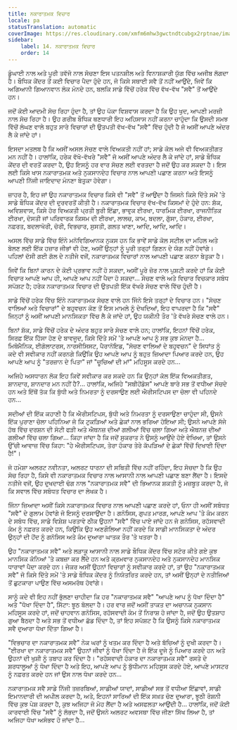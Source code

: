 ```yaml
---
title: ਨਕਾਰਾਤਮਕ ਵਿਚਾਰ
locale: pa
statusTranslation: automatic
coverImage: https://res.cloudinary.com/xmfm6mhw3gwctndtcubgx2rptnae/image/upload/v1740468922/small_cover_tratado_de_psicologia_revolucionaria_a4c0dca4e0.webp
sidebar:
    label: 14. ਨਕਾਰਾਤਮਕ ਵਿਚਾਰ
    order: 14
---
```

ਡੂੰਘਾਈ ਨਾਲ ਅਤੇ ਪੂਰੀ ਤਵੱਜੋ ਨਾਲ ਸੋਚਣਾ ਇਸ ਪਤਨਸ਼ੀਲ ਅਤੇ ਵਿਨਾਸ਼ਕਾਰੀ ਯੁੱਗ ਵਿੱਚ ਅਜੀਬ ਲੱਗਦਾ ਹੈ। ਬੌਧਿਕ ਕੇਂਦਰ ਤੋਂ ਕਈ ਵਿਚਾਰ ਪੈਦਾ ਹੁੰਦੇ ਹਨ, ਜੋ ਕਿਸੇ ਸਥਾਈ ਸਵੈ ਤੋਂ ਨਹੀਂ ਆਉਂਦੇ, ਜਿਵੇਂ ਕਿ ਅਗਿਆਨੀ ਗਿਆਨਵਾਨ ਲੋਕ ਮੰਨਦੇ ਹਨ, ਬਲਕਿ ਸਾਡੇ ਵਿੱਚੋਂ ਹਰੇਕ ਵਿੱਚ ਵੱਖ-ਵੱਖ "ਸਵੈ" ਤੋਂ ਆਉਂਦੇ ਹਨ।

ਜਦੋਂ ਕੋਈ ਆਦਮੀ ਸੋਚ ਰਿਹਾ ਹੁੰਦਾ ਹੈ, ਤਾਂ ਉਹ ਪੱਕਾ ਵਿਸ਼ਵਾਸ ਕਰਦਾ ਹੈ ਕਿ ਉਹ ਖੁਦ, ਆਪਣੀ ਮਰਜ਼ੀ ਨਾਲ ਸੋਚ ਰਿਹਾ ਹੈ। ਉਹ ਗਰੀਬ ਬੌਧਿਕ ਥਣਧਾਰੀ ਇਹ ਅਹਿਸਾਸ ਨਹੀਂ ਕਰਨਾ ਚਾਹੁੰਦਾ ਕਿ ਉਸਦੀ ਸਮਝ ਵਿੱਚੋਂ ਲੰਘਣ ਵਾਲੇ ਬਹੁਤ ਸਾਰੇ ਵਿਚਾਰਾਂ ਦੀ ਉਤਪਤੀ ਵੱਖ-ਵੱਖ "ਸਵੈ" ਵਿੱਚ ਹੁੰਦੀ ਹੈ ਜੋ ਅਸੀਂ ਆਪਣੇ ਅੰਦਰ ਲੈ ਕੇ ਜਾਂਦੇ ਹਾਂ।

ਇਸਦਾ ਮਤਲਬ ਹੈ ਕਿ ਅਸੀਂ ਅਸਲ ਸੋਚਣ ਵਾਲੇ ਵਿਅਕਤੀ ਨਹੀਂ ਹਾਂ; ਸਾਡੇ ਕੋਲ ਅਜੇ ਵੀ ਵਿਅਕਤੀਗਤ ਮਨ ਨਹੀਂ ਹੈ। ਹਾਲਾਂਕਿ, ਹਰੇਕ ਵੱਖੋ-ਵੱਖਰੇ "ਸਵੈ" ਜੋ ਅਸੀਂ ਆਪਣੇ ਅੰਦਰ ਲੈ ਕੇ ਜਾਂਦੇ ਹਾਂ, ਸਾਡੇ ਬੌਧਿਕ ਕੇਂਦਰ ਦੀ ਵਰਤੋਂ ਕਰਦਾ ਹੈ, ਉਹ ਇਸਨੂੰ ਹਰ ਵਾਰ ਸੋਚਣ ਲਈ ਵਰਤਦਾ ਹੈ ਜਦੋਂ ਉਹ ਕਰ ਸਕਦਾ ਹੈ। ਇਸ ਲਈ ਕਿਸੇ ਖਾਸ ਨਕਾਰਾਤਮਕ ਅਤੇ ਨੁਕਸਾਨਦੇਹ ਵਿਚਾਰ ਨਾਲ ਆਪਣੀ ਪਛਾਣ ਕਰਨਾ ਅਤੇ ਇਸਨੂੰ ਆਪਣੀ ਨਿੱਜੀ ਜਾਇਦਾਦ ਮੰਨਣਾ ਬੇਤੁਕਾ ਹੋਵੇਗਾ।

ਜ਼ਾਹਰ ਹੈ, ਇਹ ਜਾਂ ਉਹ ਨਕਾਰਾਤਮਕ ਵਿਚਾਰ ਕਿਸੇ ਵੀ "ਸਵੈ" ਤੋਂ ਆਉਂਦਾ ਹੈ ਜਿਸਨੇ ਕਿਸੇ ਦਿੱਤੇ ਸਮੇਂ 'ਤੇ ਸਾਡੇ ਬੌਧਿਕ ਕੇਂਦਰ ਦੀ ਦੁਰਵਰਤੋਂ ਕੀਤੀ ਹੈ। ਨਕਾਰਾਤਮਕ ਵਿਚਾਰ ਵੱਖ-ਵੱਖ ਕਿਸਮਾਂ ਦੇ ਹੁੰਦੇ ਹਨ: ਸ਼ੱਕ, ਅਵਿਸ਼ਵਾਸ, ਕਿਸੇ ਹੋਰ ਵਿਅਕਤੀ ਪ੍ਰਤੀ ਬੁਰੀ ਇੱਛਾ, ਭਾਵੁਕ ਈਰਖਾ, ਧਾਰਮਿਕ ਈਰਖਾ, ਰਾਜਨੀਤਿਕ ਈਰਖਾ, ਦੋਸਤੀ ਜਾਂ ਪਰਿਵਾਰਕ ਕਿਸਮ ਦੀ ਈਰਖਾ, ਲਾਲਚ, ਕਾਮ, ਬਦਲਾ, ਗੁੱਸਾ, ਹੰਕਾਰ, ਈਰਖਾ, ਨਫ਼ਰਤ, ਬਦਲਾਖੋਰੀ, ਚੋਰੀ, ਵਿਭਚਾਰ, ਸੁਸਤੀ, ਗਲਤ ਖਾਣਾ, ਆਦਿ, ਆਦਿ, ਆਦਿ।

ਅਸਲ ਵਿੱਚ ਸਾਡੇ ਵਿੱਚ ਇੰਨੇ ਮਨੋਵਿਗਿਆਨਕ ਨੁਕਸ ਹਨ ਕਿ ਭਾਵੇਂ ਸਾਡੇ ਕੋਲ ਸਟੀਲ ਦਾ ਮਹਿਲ ਅਤੇ ਬੋਲਣ ਲਈ ਇੱਕ ਹਜ਼ਾਰ ਜੀਭਾਂ ਵੀ ਹੋਣ, ਅਸੀਂ ਉਨ੍ਹਾਂ ਨੂੰ ਪੂਰੀ ਤਰ੍ਹਾਂ ਗਿਣਨ ਦੇ ਯੋਗ ਨਹੀਂ ਹੋਵਾਂਗੇ। ਪਹਿਲਾਂ ਦੱਸੀ ਗਈ ਗੱਲ ਦੇ ਨਤੀਜੇ ਵਜੋਂ, ਨਕਾਰਾਤਮਕ ਵਿਚਾਰਾਂ ਨਾਲ ਆਪਣੀ ਪਛਾਣ ਕਰਨਾ ਬੇਤੁਕਾ ਹੈ।

ਜਿਵੇਂ ਕਿ ਬਿਨਾਂ ਕਾਰਨ ਦੇ ਕੋਈ ਪ੍ਰਭਾਵ ਨਹੀਂ ਹੋ ਸਕਦਾ, ਅਸੀਂ ਪੂਰੇ ਜ਼ੋਰ ਨਾਲ ਪੁਸ਼ਟੀ ਕਰਦੇ ਹਾਂ ਕਿ ਕੋਈ ਵਿਚਾਰ ਆਪਣੇ ਆਪ ਹੀ, ਆਪਣੇ ਆਪ ਨਹੀਂ ਪੈਦਾ ਹੋ ਸਕਦਾ... ਸੋਚਣ ਵਾਲੇ ਅਤੇ ਵਿਚਾਰ ਵਿਚਕਾਰ ਸਬੰਧ ਸਪੱਸ਼ਟ ਹੈ; ਹਰੇਕ ਨਕਾਰਾਤਮਕ ਵਿਚਾਰ ਦੀ ਉਤਪਤੀ ਇੱਕ ਵੱਖਰੇ ਸੋਚਣ ਵਾਲੇ ਵਿੱਚ ਹੁੰਦੀ ਹੈ।

ਸਾਡੇ ਵਿੱਚੋਂ ਹਰੇਕ ਵਿੱਚ ਇੰਨੇ ਨਕਾਰਾਤਮਕ ਸੋਚਣ ਵਾਲੇ ਹਨ ਜਿੰਨੇ ਇਸੇ ਤਰ੍ਹਾਂ ਦੇ ਵਿਚਾਰ ਹਨ। "ਸੋਚਣ ਵਾਲਿਆਂ ਅਤੇ ਵਿਚਾਰਾਂ" ਦੇ ਬਹੁਵਚਨ ਕੋਣ ਤੋਂ ਇਸ ਮਾਮਲੇ ਨੂੰ ਦੇਖਦਿਆਂ, ਇਹ ਵਾਪਰਦਾ ਹੈ ਕਿ "ਸਵੈ" ਜਿਨ੍ਹਾਂ ਨੂੰ ਅਸੀਂ ਆਪਣੀ ਮਾਨਸਿਕਤਾ ਵਿੱਚ ਲੈ ਕੇ ਜਾਂਦੇ ਹਾਂ, ਉਹ ਯਕੀਨੀ ਤੌਰ 'ਤੇ ਵੱਖਰੇ ਸੋਚਣ ਵਾਲੇ ਹਨ।

ਬਿਨਾਂ ਸ਼ੱਕ, ਸਾਡੇ ਵਿੱਚੋਂ ਹਰੇਕ ਦੇ ਅੰਦਰ ਬਹੁਤ ਸਾਰੇ ਸੋਚਣ ਵਾਲੇ ਹਨ; ਹਾਲਾਂਕਿ, ਇਹਨਾਂ ਵਿੱਚੋਂ ਹਰੇਕ, ਸਿਰਫ਼ ਇੱਕ ਹਿੱਸਾ ਹੋਣ ਦੇ ਬਾਵਜੂਦ, ਕਿਸੇ ਦਿੱਤੇ ਸਮੇਂ 'ਤੇ ਆਪਣੇ ਆਪ ਨੂੰ ਸਭ ਕੁਝ ਮੰਨਦਾ ਹੈ... ਮਿਥੋਮੈਨਿਕ, ਈਗੋਲਾਟਰਸ, ਨਾਰਸੀਸਿਸਟ, ਪੈਰਾਨੋਇਡ, "ਸੋਚਣ ਵਾਲਿਆਂ ਦੇ ਬਹੁਵਚਨ" ਦੇ ਸਿਧਾਂਤ ਨੂੰ ਕਦੇ ਵੀ ਸਵੀਕਾਰ ਨਹੀਂ ਕਰਨਗੇ ਕਿਉਂਕਿ ਉਹ ਆਪਣੇ ਆਪ ਨੂੰ ਬਹੁਤ ਜ਼ਿਆਦਾ ਪਿਆਰ ਕਰਦੇ ਹਨ, ਉਹ ਆਪਣੇ ਆਪ ਨੂੰ "ਤਰਜ਼ਾਨ ਦੇ ਪਿਤਾ" ਜਾਂ "ਚੂਚਿਆਂ ਦੀ ਮਾਂ" ਮਹਿਸੂਸ ਕਰਦੇ ਹਨ...

ਅਜਿਹੇ ਅਸਧਾਰਨ ਲੋਕ ਇਹ ਕਿਵੇਂ ਸਵੀਕਾਰ ਕਰ ਸਕਦੇ ਹਨ ਕਿ ਉਨ੍ਹਾਂ ਕੋਲ ਇੱਕ ਵਿਅਕਤੀਗਤ, ਸ਼ਾਨਦਾਰ, ਸ਼ਾਨਦਾਰ ਮਨ ਨਹੀਂ ਹੈ?... ਹਾਲਾਂਕਿ, ਅਜਿਹੇ "ਸਬੀਹੋਂਡੋਸ" ਆਪਣੇ ਬਾਰੇ ਸਭ ਤੋਂ ਵਧੀਆ ਸੋਚਦੇ ਹਨ ਅਤੇ ਇੱਥੋਂ ਤੱਕ ਕਿ ਬੁੱਧੀ ਅਤੇ ਨਿਮਰਤਾ ਨੂੰ ਦਰਸਾਉਣ ਲਈ ਐਰੀਸਟਿਪਸ ਦਾ ਚੋਲਾ ਵੀ ਪਹਿਨਦੇ ਹਨ...

ਸਦੀਆਂ ਦੀ ਇੱਕ ਕਹਾਣੀ ਹੈ ਕਿ ਐਰੀਸਟਿਪਸ, ਬੁੱਧੀ ਅਤੇ ਨਿਮਰਤਾ ਨੂੰ ਦਰਸਾਉਣਾ ਚਾਹੁੰਦਾ ਸੀ, ਉਸਨੇ ਇੱਕ ਪੁਰਾਣਾ ਚੋਲਾ ਪਹਿਨਿਆ ਜੋ ਕਿ ਟੁਕੜਿਆਂ ਅਤੇ ਛੇਕਾਂ ਨਾਲ ਭਰਿਆ ਹੋਇਆ ਸੀ; ਉਸਨੇ ਆਪਣੇ ਸੱਜੇ ਹੱਥ ਵਿੱਚ ਦਰਸ਼ਨ ਦੀ ਸੋਟੀ ਫੜੀ ਅਤੇ ਐਥਨਜ਼ ਦੀਆਂ ਗਲੀਆਂ ਵਿੱਚ ਚਲਾ ਗਿਆ ਅਤੇ ਐਥਨਜ਼ ਦੀਆਂ ਗਲੀਆਂ ਵਿੱਚ ਚਲਾ ਗਿਆ... ਕਿਹਾ ਜਾਂਦਾ ਹੈ ਕਿ ਜਦੋਂ ਸੁਕਰਾਤ ਨੇ ਉਸਨੂੰ ਆਉਂਦੇ ਹੋਏ ਵੇਖਿਆ, ਤਾਂ ਉਸਨੇ ਉੱਚੀ ਆਵਾਜ਼ ਵਿੱਚ ਕਿਹਾ: "ਹੇ ਐਰੀਸਟਿਪਸ, ਤੇਰਾ ਹੰਕਾਰ ਤੇਰੇ ਕੱਪੜਿਆਂ ਦੇ ਛੇਕਾਂ ਵਿੱਚੋਂ ਦਿਖਾਈ ਦਿੰਦਾ ਹੈ!"।

ਜੋ ਹਮੇਸ਼ਾ ਅਲਰਟ ਨਵੀਨਤਾ, ਅਲਰਟ ਧਾਰਨਾ ਦੀ ਸਥਿਤੀ ਵਿੱਚ ਨਹੀਂ ਰਹਿੰਦਾ, ਇਹ ਸੋਚਦਾ ਹੈ ਕਿ ਉਹ ਸੋਚ ਰਿਹਾ ਹੈ, ਕਿਸੇ ਵੀ ਨਕਾਰਾਤਮਕ ਵਿਚਾਰ ਨਾਲ ਆਸਾਨੀ ਨਾਲ ਆਪਣੀ ਪਛਾਣ ਬਣਾ ਲੈਂਦਾ ਹੈ। ਇਸਦੇ ਨਤੀਜੇ ਵਜੋਂ, ਉਹ ਦੁਖਦਾਈ ਢੰਗ ਨਾਲ "ਨਕਾਰਾਤਮਕ ਸਵੈ" ਦੀ ਭਿਆਨਕ ਸ਼ਕਤੀ ਨੂੰ ਮਜ਼ਬੂਤ ਕਰਦਾ ਹੈ, ਜੋ ਕਿ ਸਵਾਲ ਵਿੱਚ ਸਬੰਧਤ ਵਿਚਾਰ ਦਾ ਲੇਖਕ ਹੈ।

ਜਿੰਨਾ ਜ਼ਿਆਦਾ ਅਸੀਂ ਕਿਸੇ ਨਕਾਰਾਤਮਕ ਵਿਚਾਰ ਨਾਲ ਆਪਣੀ ਪਛਾਣ ਕਰਦੇ ਹਾਂ, ਓਨਾ ਹੀ ਅਸੀਂ ਸਬੰਧਤ "ਸਵੈ" ਦੇ ਗੁਲਾਮ ਹੋਵਾਂਗੇ ਜੋ ਇਸਨੂੰ ਦਰਸਾਉਂਦਾ ਹੈ। ਗਨੋਸਿਸ, ਗੁਪਤ ਮਾਰਗ, ਆਪਣੇ ਆਪ 'ਤੇ ਕੰਮ ਕਰਨ ਦੇ ਸਬੰਧ ਵਿੱਚ, ਸਾਡੇ ਵਿਸ਼ੇਸ਼ ਪਰਤਾਵੇ ਠੀਕ ਉਹਨਾਂ "ਸਵੈ" ਵਿੱਚ ਪਾਏ ਜਾਂਦੇ ਹਨ ਜੋ ਗਨੋਸਿਸ, ਰਹੱਸਵਾਦੀ ਕੰਮ ਨੂੰ ਨਫ਼ਰਤ ਕਰਦੇ ਹਨ, ਕਿਉਂਕਿ ਉਹ ਅਣਗੌਲਿਆ ਨਹੀਂ ਕਰਦੇ ਕਿ ਸਾਡੀ ਮਾਨਸਿਕਤਾ ਦੇ ਅੰਦਰ ਉਨ੍ਹਾਂ ਦੀ ਹੋਂਦ ਨੂੰ ਗਨੋਸਿਸ ਅਤੇ ਕੰਮ ਦੁਆਰਾ ਘਾਤਕ ਤੌਰ 'ਤੇ ਖਤਰਾ ਹੈ।

ਉਹ "ਨਕਾਰਾਤਮਕ ਸਵੈ" ਅਤੇ ਲੜਾਕੂ ਆਸਾਨੀ ਨਾਲ ਸਾਡੇ ਬੌਧਿਕ ਕੇਂਦਰ ਵਿੱਚ ਸਟੋਰ ਕੀਤੇ ਗਏ ਕੁਝ ਮਾਨਸਿਕ ਕੋਨਿਆਂ 'ਤੇ ਕਬਜ਼ਾ ਕਰ ਲੈਂਦੇ ਹਨ ਅਤੇ ਕ੍ਰਮਵਾਰ ਨੁਕਸਾਨਦੇਹ ਅਤੇ ਨੁਕਸਾਨਦੇਹ ਮਾਨਸਿਕ ਧਾਰਾਵਾਂ ਪੈਦਾ ਕਰਦੇ ਹਨ। ਜੇਕਰ ਅਸੀਂ ਉਹਨਾਂ ਵਿਚਾਰਾਂ ਨੂੰ ਸਵੀਕਾਰ ਕਰਦੇ ਹਾਂ, ਤਾਂ ਉਹ "ਨਕਾਰਾਤਮਕ ਸਵੈ" ਜੋ ਕਿਸੇ ਦਿੱਤੇ ਸਮੇਂ 'ਤੇ ਸਾਡੇ ਬੌਧਿਕ ਕੇਂਦਰ ਨੂੰ ਨਿਯੰਤਰਿਤ ਕਰਦੇ ਹਨ, ਤਾਂ ਅਸੀਂ ਉਨ੍ਹਾਂ ਦੇ ਨਤੀਜਿਆਂ ਤੋਂ ਛੁਟਕਾਰਾ ਪਾਉਣ ਵਿੱਚ ਅਸਮਰੱਥ ਹੋਵਾਂਗੇ।

ਸਾਨੂੰ ਕਦੇ ਵੀ ਇਹ ਨਹੀਂ ਭੁੱਲਣਾ ਚਾਹੀਦਾ ਕਿ ਹਰ "ਨਕਾਰਾਤਮਕ ਸਵੈ" "ਆਪਣੇ ਆਪ ਨੂੰ ਧੋਖਾ ਦਿੰਦਾ ਹੈ" ਅਤੇ "ਧੋਖਾ ਦਿੰਦਾ ਹੈ", ਸਿੱਟਾ: ਝੂਠ ਬੋਲਦਾ ਹੈ। ਹਰ ਵਾਰ ਜਦੋਂ ਅਸੀਂ ਤਾਕਤ ਦਾ ਅਚਾਨਕ ਨੁਕਸਾਨ ਮਹਿਸੂਸ ਕਰਦੇ ਹਾਂ, ਜਦੋਂ ਚਾਹਵਾਨ ਗਨੋਸਿਸ, ਰਹੱਸਵਾਦੀ ਕੰਮ ਤੋਂ ਨਿਰਾਸ਼ ਹੋ ਜਾਂਦਾ ਹੈ, ਜਦੋਂ ਉਹ ਉਤਸ਼ਾਹ ਗੁਆ ​​ਬੈਠਦਾ ਹੈ ਅਤੇ ਸਭ ਤੋਂ ਵਧੀਆ ਛੱਡ ਦਿੰਦਾ ਹੈ, ਤਾਂ ਇਹ ਸਪੱਸ਼ਟ ਹੈ ਕਿ ਉਸਨੂੰ ਕਿਸੇ ਨਕਾਰਾਤਮਕ ਸਵੈ ਦੁਆਰਾ ਧੋਖਾ ਦਿੱਤਾ ਗਿਆ ਹੈ।

"ਵਿਭਚਾਰ ਦਾ ਨਕਾਰਾਤਮਕ ਸਵੈ" ਨੇਕ ਘਰਾਂ ਨੂੰ ਖਤਮ ਕਰ ਦਿੰਦਾ ਹੈ ਅਤੇ ਬੱਚਿਆਂ ਨੂੰ ਦੁਖੀ ਕਰਦਾ ਹੈ। "ਈਰਖਾ ਦਾ ਨਕਾਰਾਤਮਕ ਸਵੈ" ਉਹਨਾਂ ਜੀਵਾਂ ਨੂੰ ਧੋਖਾ ਦਿੰਦਾ ਹੈ ਜੋ ਇੱਕ ਦੂਜੇ ਨੂੰ ਪਿਆਰ ਕਰਦੇ ਹਨ ਅਤੇ ਉਹਨਾਂ ਦੀ ਖੁਸ਼ੀ ਨੂੰ ਤਬਾਹ ਕਰ ਦਿੰਦਾ ਹੈ। "ਰਹੱਸਵਾਦੀ ਹੰਕਾਰ ਦਾ ਨਕਾਰਾਤਮਕ ਸਵੈ" ਰਸਤੇ ਦੇ ਸ਼ਰਧਾਲੂਆਂ ਨੂੰ ਧੋਖਾ ਦਿੰਦਾ ਹੈ ਅਤੇ ਇਹ, ਆਪਣੇ ਆਪ ਨੂੰ ਬੁੱਧੀਮਾਨ ਮਹਿਸੂਸ ਕਰਦੇ ਹੋਏ, ਆਪਣੇ ਮਾਸਟਰ ਨੂੰ ਨਫ਼ਰਤ ਕਰਦੇ ਹਨ ਜਾਂ ਉਸ ਨਾਲ ਧੋਖਾ ਕਰਦੇ ਹਨ...

ਨਕਾਰਾਤਮਕ ਸਵੈ ਸਾਡੇ ਨਿੱਜੀ ਤਜ਼ਰਬਿਆਂ, ਸਾਡੀਆਂ ਯਾਦਾਂ, ਸਾਡੀਆਂ ਸਭ ਤੋਂ ਵਧੀਆ ਇੱਛਾਵਾਂ, ਸਾਡੀ ਇਮਾਨਦਾਰੀ ਦੀ ਅਪੀਲ ਕਰਦਾ ਹੈ, ਅਤੇ, ਇਹਨਾਂ ਸਾਰਿਆਂ ਦੀ ਇੱਕ ਸਖ਼ਤ ਚੋਣ ਦੁਆਰਾ, ਝੂਠੀ ਰੋਸ਼ਨੀ ਵਿੱਚ ਕੁਝ ਪੇਸ਼ ਕਰਦਾ ਹੈ, ਕੁਝ ਅਜਿਹਾ ਜੋ ਮੋਹ ਲੈਂਦਾ ਹੈ ਅਤੇ ਅਸਫਲਤਾ ਆਉਂਦੀ ਹੈ... ਹਾਲਾਂਕਿ, ਜਦੋਂ ਕੋਈ ਕਾਰਵਾਈ ਵਿੱਚ "ਸਵੈ" ਨੂੰ ਲੱਭਦਾ ਹੈ, ਜਦੋਂ ਉਸਨੇ ਅਲਰਟ ਅਵਸਥਾ ਵਿੱਚ ਜੀਣਾ ਸਿੱਖ ਲਿਆ ਹੈ, ਤਾਂ ਅਜਿਹਾ ਧੋਖਾ ਅਸੰਭਵ ਹੋ ਜਾਂਦਾ ਹੈ...

